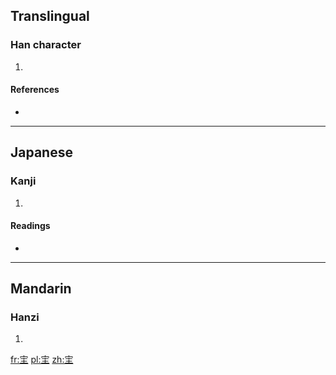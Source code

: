 ==Translingual==

===Han character===
{{Han char|rn=40|rad=宀|as=05|sn=8|four=|canj=十卜土 (JYG)|ids=⿱[[宀]][[主]]}}

# {{defn|Han|sort=宀05}}

====References====
* {{Han ref|kx=0283.100|dkj=07102|dj=0556.200|hdz=20923.010|uh=5B94|ud=23444}}

----

==Japanese==

===Kanji===
{{ja-kanji|grade=|rs=宀05}}

# {{defn|lang=ja|sort=宀05}}

====Readings====
* {{ja-readings|on=[[しゅ]] (shu)|kun=}}

----

==Mandarin==

===Hanzi===
{{cmn-hanzi|pin=[[zhǔ]] ([[zhu3]]), [[yuān]] ([[yuan1]])|wg=chu<sup>3</sup>, yüan<sup>1</sup>}}

# {{defn|lang=cmn|sort=宀05}}

[[fr:宔]]
[[pl:宔]]
[[zh:宔]]